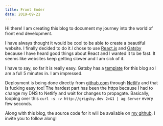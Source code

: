 ```yaml
---
title: Front Ender
date: 2019-09-21
---
```


Hi there! I am creating this blog to document my journey into the world of front end development. 

I have always thought it would be cool to be able to create a beautiful website. I finally decided to do it.I chose to use [React.js](https://reactjs.org/) and [Gatsby](https://gatsby.org) because I have heard good things about React and I wanted it to be fast. It seems like websites keep getting slower and I am sick of it.

I have to say, so far it is really easy. Gatsby has a [template](https://www.gatsbyjs.org/tutorial/using-a-theme/) for this blog so I am a full 5 minutes in. I am impressed.

Deployment is being done directly from [github.com](https://github.com) through [Netlify](https://netlify.com) and that is fucking easy too! The hardest part has been the https because I had to change my DNS to Netlify and wait for changes to propagate. Basically, looping over this `curl -s -v http://grigsby.dev 2>&1 | ag Server` every few seconds.

Along with this blog, the source code for it will be available on [my github](https://github.com/guygrigsby/grigsby.dev). I invite you to follow along!
